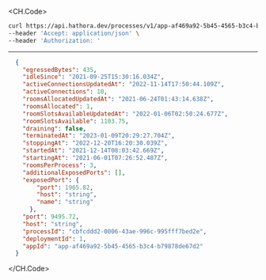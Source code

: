 
<CH.Code>
```bash Example Request
curl https://api.hathora.dev/processes/v1/app-af469a92-5b45-4565-b3c4-b79878de67d2/info/cbfcddd2-0006-43ae-996c-995fff7bed2e \
--header 'Accept: application/json' \
--header 'Authorization: '
```
---

```json Example Response
  {
    "egressedBytes": 435,
    "idleSince": "2021-09-25T15:30:16.034Z",
    "activeConnectionsUpdatedAt": "2022-11-14T17:50:44.109Z",
    "activeConnections": 10,
    "roomsAllocatedUpdatedAt": "2021-06-24T01:43:14.638Z",
    "roomsAllocated": 1,
    "roomSlotsAvailableUpdatedAt": "2022-01-06T02:50:24.677Z",
    "roomSlotsAvailable": 1103.75,
    "draining": false,
    "terminatedAt": "2023-01-09T20:29:27.704Z",
    "stoppingAt": "2022-12-20T16:20:30.039Z",
    "startedAt": "2021-12-14T08:03:42.669Z",
    "startingAt": "2021-06-01T07:26:52.487Z",
    "roomsPerProcess": 3,
    "additionalExposedPorts": [],
    "exposedPort": {
        "port": 1965.82,
        "host": "string",
        "name": "string"
      },
    "port": 9495.72,
    "host": "string",
    "processId": "cbfcddd2-0006-43ae-996c-995fff7bed2e",
    "deploymentId": 1,
    "appId": "app-af469a92-5b45-4565-b3c4-b79878de67d2"
  }
```
</CH.Code>
